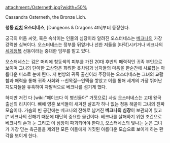 attachment:/Osterneth.jpg?width=50%

Cassandra Osterneth, the Bronze Lich.

'''청동 [[리치]] 오스터네스''', [Dungeons & Dragons 4th]부터 등장한다.

궁극의 어둠 씨앗, 혹은 속삭이는 인물의 심장이라 알려진 오스터네스는 [[베크나]]의 가장 강력한 심복이다. 오스터네스는 정부를 뒤엎거나 선한 저들을 [타락]시키거나 베크나의 [[세계정복]] 선동이라는 중대한 임무를 맡고 있다.

오스터네스는 검은 머리에 청동색의 피부를 가진 20대 후반의 매력적인 귀족 부인으로 보이며 그녀의 단아한 고상함은 화려한 옷차림과 남자들의 마음을 한순간에 사로잡는 아름다운 미소로 눈에 띈다. 저 변방의 귀족 출신이라 주장하는 오스터네스는 그녀의 교활함과 매력을 통해 귀족 사회와 --친목질--인맥을 쌓았고 이를 통해 세계의 가장 뛰어난 지도자들을 유혹하여 자발적으로 베크나를 섬기게 했다.

하지만 저건 다 [wiki:"페이크다 이 병신들아" 거짓으로] 사실 오스터네스는 고대 왕국 출신의 리치이다. 뼈에 영혼 보석들이 새겨진 살조각 하나 없는 청동 해골이 그녀의 진짜 모습이다. 가슴의 빈 공간에는 베크나의 잔해로 남겨진 '''베크나의 심장'''이 보관되어 있고[* 베크나의 잔해기 때문에 대단히 중요한 물건이다. 베크나를 살해하기 위한 조건으로 베크나의 손과 눈 그리고 이 심장이 파괴되어야 한다.], 오스터네스의 빛나는 눈은 그녀가 가장 믿는 측근들을 제외한 모든 이들에게 거짓된 아름다운 모습으로 보이게 하는 환각을 보이게 한다.
